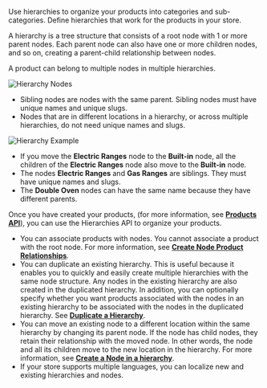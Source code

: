 Use hierarchies to organize your products into categories and sub-categories. Define hierarchies that work for the products in your store.

A hierarchy is a tree structure that consists of a root node with 1 or more parent nodes. Each parent node can also have one or more children nodes, and so on, creating a parent-child relationship between nodes.

A product can belong to multiple nodes in multiple hierarchies.

![Hierarchy Nodes](/assets/heirarchynodes.png)

- Sibling nodes are nodes with the same parent. Sibling nodes must have unique names and unique slugs.
- Nodes that are in different locations in a hierarchy, or across multiple hierarchies, do not need unique names and slugs.

![Hierarchy Example](/assets/hierarchexample.png)

- If you move the **Electric Ranges** node to the **Built-in** node, all the children of the **Electric Ranges** node also move to the **Built-in** node.
- The nodes **Electric Ranges** and **Gas Ranges** are siblings. They must have unique names and slugs.
- The **Double Oven** nodes can have the same name because they have different parents.

Once you have created your products, (for more information, see [**Products API**](/docs/api/pxm/products/create-product)), you can use the Hierarchies API to organize your products.

- You can associate products with nodes. You cannot associate a product with the root node. For more information, see [**Create Node Product Relationships**](/docs/api/pxm/products/create-node-product-relationship).
- You can duplicate an existing hierarchy. This is useful because it enables you to quickly and easily create multiple hierarchies with the same node structure. Any nodes in the existing hierarchy are also created in the duplicated hierarchy. In addition, you can optionally specify whether you want products associated with the nodes in an existing hierarchy to be associated with the nodes in the duplicated hierarchy. See [**Duplicate a Hierarchy**](/docs/api/pxm/products/duplicate-hierarchy).
- You can move an existing node to a different location within the same hierarchy by changing its parent node. If the node has child nodes, they retain their relationship with the moved node. In other words, the node and all its children move to the new location in the hierarchy. For more information, see [**Create a Node in a hierarchy**](/docs/api/pxm/products/create-node).
- If your store supports multiple languages, you can localize new and existing hierarchies and nodes.
